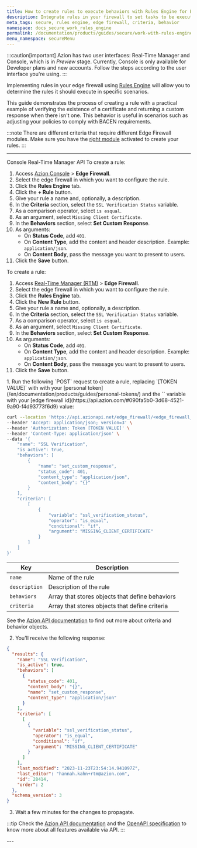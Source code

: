 ```yaml
---
title: How to create rules to execute behaviors with Rules Engine for Edge Firewall
description: Integrate rules in your firewall to set tasks to be executed for specific scenarios without changing your existing code.
meta_tags: secure, rules engine, edge firewall, criteria, behavior
namespace: docs_secure_work_rules_engine
permalink: /documentation/products/guides/secure/work-with-rules-engine/
menu_namespace: secureMenu
---
```



:::caution[important]
Azion has two user interfaces: Real-Time Manager and Console, which is in *Preview* stage. Currently, Console is only available for Developer plans and new accounts. Follow the steps according to the user interface you're using.
:::

Implementing rules in your edge firewall using [Rules Engine](/en/documentation/products/secure/edge-firewall/rules-engine/) will allow you to determine the rules it should execute in specific scenarios.

This guide demonstrates the process of creating a rule with a practical example of verifying the existence of a certificate and returning a custom response when there isn't one. This behavior is useful in scenarios such as adjusting your policies to comply with BACEN requirements.

:::note
There are different criteria that require different Edge Firewall modules. Make sure you have the [right module](/en/documentation/products/secure/edge-firewall/rules-engine/#criteria) activated to create your rules.
:::

---

<Tabs client:visible>
    <Fragment slot="tab.console">Console</Fragment>
    <Fragment slot="tab.rtm">Real-Time Manager</Fragment>
    <Fragment slot="tab.api">API</Fragment>

<Fragment slot="panel.console">
To create a rule:

1. Access [Azion Console](/en/documentation/products/guides/how-to-access-azion-console/) > **Edge Firewall**.
2. Select the edge firewall in which you want to configure the rule.
3. Click the **Rules Engine** tab.
4. Click the **+ Rule** button.
5. Give your rule a name and, optionally, a description.
6. In the **Criteria** section, select the `SSL Verification Status` variable.
7. As a comparison operator, select `is esqual`.
8. As an argument, select `Missing Client Certificate`.
9. In the **Behaviors** section, select **Set Custom Response**.
10. As arguments:
    - On **Status Code**, add `401`.
    - On **Content Type**, add the content and header description. Example: `application/json`.
    - On **Content Body**, pass the message you want to present to users.
11. Click the **Save** button.
</Fragment>

<Fragment slot="panel.rtm">
To create a rule:

1. Access [Real-Time Manager (RTM)](https://manager.azion.com/) > **Edge Firewall**.
2. Select the edge firewall in which you want to configure the rule.
3. Click the **Rules Engine** tab.
4. Click the **New Rule** button.
5. Give your rule a name and, optionally, a description.
6. In the **Criteria** section, select the `SSL Verification Status` variable.
7. As a comparison operator, select `is esqual`.
8. As an argument, select `Missing Client Certificate`.
9. In the **Behaviors** section, select **Set Custom Response**.
10. As arguments:
    - On **Status Code**, add `401`.
    - On **Content Type**, add the content and header description. Example: `application/json`.
    - On **Content Body**, pass the message you want to present to users.
11. Click the **Save** button.
</Fragment>

<Fragment slot="panel.api">
1. Run the following `POST` request to create a rule, replacing `[TOKEN VALUE]` with with your [personal token](/en/documentation/products/guides/personal-tokens/) and the `<edge_firewall_id>` variable with your [edge firewall id](https://api.azion.com/#090fa5b0-3d68-4521-9a90-f4d93773f6d9) value:

```bash
curl --location 'https://api.azionapi.net/edge_firewall/<edge_firewall_id>/rules_engine' \
--header 'Accept: application/json; version=3' \
--header 'Authorization: Token [TOKEN VALUE]' \
--header 'Content-Type: application/json' \
--data '{
    "name": "SSL Verification",
    "is_active": true,
    "behaviors": [
        {
            "name": "set_custom_response",
            "status_code": 401,
            "content_type": "application/json",
            "content_body": "{}"
        }
    ],
    "criteria": [
        [
            {
                "variable": "ssl_verification_status",
                "operator": "is_equal",
                "conditional": "if",
                "argument": "MISSING_CLIENT_CERTIFICATE"
            }
        ]
    ]
}'
```

| Key | Description |
| --- | --- |
| `name` | Name of the rule |
| `description` | Description of the rule |
| `behaviors` | Array that stores objects that define behaviors |
| `criteria` | Array that stores objects that define criteria |

See the [Azion API documentation](https://api.azion.com/#090fa5b0-3d68-4521-9a90-f4d93773f6d9) to find out more about criteria and behavior objects.

2. You'll receive the following response:

```json
{
  "results": {
    "name": "SSL Verification",
    "is_active": true,
    "behaviors": [
      {
        "status_code": 401,
        "content_body": "{}",
        "name": "set_custom_response",
        "content_type": "application/json"
      }
    ],
    "criteria": [
      [
        {
          "variable": "ssl_verification_status",
          "operator": "is_equal",
          "conditional": "if",
          "argument": "MISSING_CLIENT_CERTIFICATE"
        }
      ]
    ],
    "last_modified": "2023-11-23T23:54:14.941097Z",
    "last_editor": "hannah.kahn+rtm@azion.com",
    "id": 28414,
    "order": 2
  },
  "schema_version": 3
}
```

3. Wait a few minutes for the changes to propagate.

:::tip
Check the [Azion API documentation](https://api.azion.com/) and the [OpenAPI specification](https://github.com/aziontech/azionapi-openapi/) to know more about all features available via API.
:::
</Fragment>

</Tabs>
---

